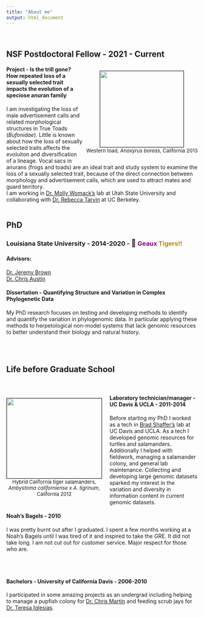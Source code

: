 ```yaml
---
title: "About me"
output: html_document
---
```


<br>

<link rel="stylesheet" href="styles.css" type="text/css">

## **NSF Postdoctoral Fellow** - 2021 - Current


<!--
<img  src="images/selfie.JPG" rotate="270" width="40%" height="40%"  style="border:1px solid border:1px solid; margin-right: 20px" align="right" hspace="20" />

```r
knitr::include_graphics('images/Bboreasandme.jpg')
```
-->


<p style="text-align: center; padding-bottom: 10px; padding-left: 10px; float: right;display: block;"><img style="border:1px solid" src="images/Bboreasandme.jpg" width="220" height="200" data-api-endpoint="https://vccs.instructure.com/api/v1/files/11980002" data-api-returntype="File" /><br /><span style="font-size: small;">Western toad, *Anaxyrus boreas*, California 2013</span></p>



#### **Project - **Is the trill gone? How repeated loss of a sexually selected trait impacts the evolution of a speciose anuran family
I am investigating the loss of male advertisement calls and related morphological structures in True Toads (*Bufonidae*). Little is known about how the loss of sexually selected traits affects the evoluiton and diversification of a lineage. Vocal sacs in anurans (frogs and toads) are an ideal trait and study system to examine the loss of a sexually selected trait, because of the direct connection between morphology and advertisement calls, which are used to attract mates and guard territory.
<br>
I am working in [Dr. Molly Womack's](https://www.womacklab.com/team) lab at Utah State University and collaborating with [Dr. Rebecca Tarvin](https://www.tarvinlab.org/) at UC Berkeley. 
<br>
<br>

## **PhD** 
### **Louisiana State University ** - 2014-2020 - <span style='font-size:20px;'>&#128047;</span> <span style="color: purple;">**Geaux **</span><span style="color:  darkgoldenrod;">**Tigers!!**</span> 
#### **Advisors:** <br>
[Dr. Jeremy Brown](https://phyleauxlab.github.io/genevieve.html) <br>
[Dr. Chris Austin](https://sites01.lsu.edu/faculty/austinlab/)

#### **Dissertation - **Quantifying Structure and Variation in Complex Phylogenetic Data

My PhD research focuses on testing and developing methods to identify and quantify the variation in phylogenomic data. In particular applying these methods to herpetological non-model systems that lack genomic resources to better understand their biology and natural history. 

<br>
<br>

## **Life before Graduate School**

<br>

<p style="text-align: center; padding-bottom: 5px; padding-right: 20px; float: left;display: block;"><img style="border:1px solid" src="images/A.tigrinumxcaliforniensis.jpg"  width="250" height="210" data-api-endpoint="https://vccs.instructure.com/api/v1/files/11980002" data-api-returntype="File" /><br /><span style="font-size: small;">Hybrid California tiger salamanders, <br> *Ambystoma californiense x A. tigrinum*, <br> California 2012</span></p>

#### **Laboratory technician/manager - UC Davis & UCLA** - 2011-2014

Before starting my PhD I worked as a tech in [Brad Shaffer’s](https://sites.lifesci.ucla.edu/eeb-shafferlab/) lab at UC Davis and UCLA. As a tech I developed genomic resources for turtles and salamanders. Additionally I helped with fieldwork, managing a salamander colony, and general lab maintenance. Collecting and developing large genomic datasets sparked my interest in the variation and diversity in information content in current genomic datasets. 



#### **Noah's Bagels** - 2010
I was pretty burnt out after I graduated. I spent a few months working at a Noah's Bagels until I was tired of it and inspired to take the GRE. It did not take long. I am not cut out for customer service. Major respect for those who are.

<br>
<br>

#### **Bachelors - University of California Davis ** - 2006-2010

I participated in some amazing projects as an undergrad including helping to manage a pupfish colony for [Dr. Chris Martin](http://ib.berkeley.edu/labs/martin/) and feeding scrub jays for [Dr. Teresa Iglesias](https://teresaliglesias.com/). 


					


